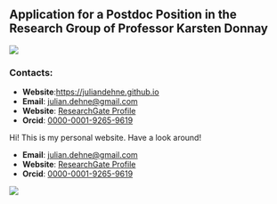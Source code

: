 ::: {.content-visible when-profile="application_zurich_2024"}
# Application for a Postdoc Position in the Research Group of Professor Karsten Donnay

![](img/julian_profile.jpg)

### Contacts:
- **Website**:[https://juliandehne.github.io](https://juliandehne.github.io)
- **Email**: [julian.dehne@gmail.com](mailto:julian.dehne@gmail.com)
- **Website**: [ResearchGate Profile](https://www.researchgate.net/profile/Julian-Dehne)
- **Orcid**: [0000-0001-9265-9619](https://orcid.org/0000-0001-9265-9619)


```{=latex}
\includepdf[pages=-]{_site/CV.pdf}
```
:::

::: {.content-visible when-format="html"}
Hi! This is my personal website. Have a look around!

- **Email**: [julian.dehne@gmail.com](mailto:julian.dehne@gmail.com)
- **Website**: [ResearchGate Profile](https://www.researchgate.net/profile/Julian-Dehne)
- **Orcid**: [0000-0001-9265-9619](https://orcid.org/0000-0001-9265-9619)

![](img/julian_profile.jpg)

:::